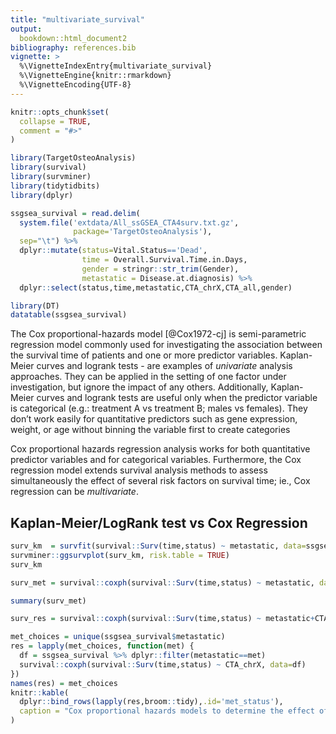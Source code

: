 ```yaml
---
title: "multivariate_survival"
output: 
  bookdown::html_document2
bibliography: references.bib
vignette: >
  %\VignetteIndexEntry{multivariate_survival}
  %\VignetteEngine{knitr::rmarkdown}
  %\VignetteEncoding{UTF-8}
---
```


```r
knitr::opts_chunk$set(
  collapse = TRUE,
  comment = "#>"
)
```

```r
library(TargetOsteoAnalysis)
library(survival)
library(survminer)
library(tidytidbits)
library(dplyr)
```

```r
ssgsea_survival = read.delim(
  system.file('extdata/All_ssGSEA_CTA4surv.txt.gz',
              package='TargetOsteoAnalysis'),
  sep="\t") %>%
  dplyr::mutate(status=Vital.Status=='Dead',
                time = Overall.Survival.Time.in.Days,
                gender = stringr::str_trim(Gender),
                metastatic = Disease.at.diagnosis) %>%
  dplyr::select(status,time,metastatic,CTA_chrX,CTA_all,gender)
```

```r
library(DT)
datatable(ssgsea_survival)
```

The Cox proportional-hazards model [@Cox1972-cj] is semi-parametric regression model commonly used for investigating the association between the survival time of patients and one or more predictor variables. Kaplan-Meier curves and logrank tests - are examples of *univariate* analysis approaches. They can be applied in the setting of one factor under investigation, but ignore the impact of any others. Additionally, Kaplan-Meier curves and logrank tests are useful only when the predictor variable is categorical (e.g.: treatment A vs treatment B; males vs females). They don’t work easily for quantitative predictors such as gene expression, weight, or age without binning the variable first to create categories

Cox proportional hazards regression analysis works for both quantitative predictor variables and for categorical variables. Furthermore, the Cox regression model extends survival analysis methods to assess simultaneously the effect of several risk factors on survival time; ie., Cox regression can be *multivariate*. 

## Kaplan-Meier/LogRank test vs Cox Regression

```r
surv_km  = survfit(survival::Surv(time,status) ~ metastatic, data=ssgsea_survival)
survminer::ggsurvplot(surv_km, risk.table = TRUE)
surv_km
```

```r
surv_met = survival::coxph(survival::Surv(time,status) ~ metastatic, data=ssgsea_survival)

```



```r
summary(surv_met)
```



```r
surv_res = survival::coxph(survival::Surv(time,status) ~ metastatic+CTA_chrX, data=ssgsea_survival)
```

```r
met_choices = unique(ssgsea_survival$metastatic)
res = lapply(met_choices, function(met) {
  df = ssgsea_survival %>% dplyr::filter(metastatic==met)
  survival::coxph(survival::Surv(time,status) ~ CTA_chrX, data=df)
})
names(res) = met_choices
knitr::kable(
  dplyr::bind_rows(lapply(res,broom::tidy),.id='met_status'),
  caption = "Cox proportional hazards models to determine the effect of CTA genes on chromosome X (from ssGSEA analysis), applied separately to metastatic and non-metastatic patients. Note that the p-values are not significant when patients are treated separately."
)
```



